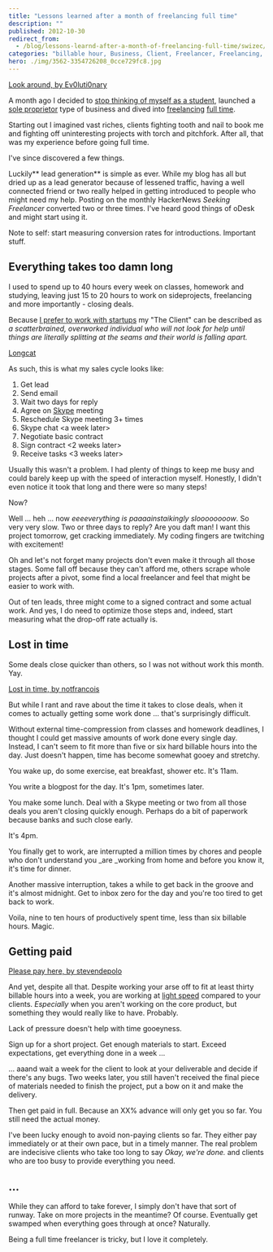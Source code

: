 ```yaml
---
title: "Lessons learned after a month of freelancing full time"
description: ""
published: 2012-10-30
redirect_from:
  - /blog/lessons-learnd-after-a-month-of-freelancing-full-time/swizec/5452
categories: "billable hour, Business, Client, Freelancer, Freelancing, Full-time, oDesk, Project Management, Skype, Uncategorized, work"
hero: ./img/3562-3354726208_0cce729fc8.jpg
---
```


[Look around, by Ev0luti0nary](https://farm9.staticflickr.com/8429/7867540240_37b9926b8b_z.jpg)

A month ago I decided to [stop thinking of myself as a student](https://swizec.com/blog/on-becoming-a-college-dropout/), launched a [sole proprietor](http://en.wikipedia.org/wiki/Sole_proprietorship "Sole proprietorship") type of business and dived into [freelancing](http://en.wikipedia.org/wiki/Freelancer "Freelancer") [full time](http://en.wikipedia.org/wiki/Full-time "Full-time").

Starting out I imagined vast riches, clients fighting tooth and nail to book me and fighting off uninteresting projects with torch and pitchfork. After all, that was my experience before going full time.

I've since discovered a few things.

Luckily** lead generation** is simple as ever. While my blog has all but dried up as a lead generator because of lessened traffic, having a well connected friend or two really helped in getting introduced to people who might need my help. Posting on the monthly HackerNews _Seeking Freelancer_ converted two or three times. I've heard good things of oDesk and might start using it.

Note to self: start measuring conversion rates for introductions. Important stuff.

## Everything takes too damn long

I used to spend up to 40 hours every week on classes, homework and studying, leaving just 15 to 20 hours to work on sideprojects, freelancing and more importantly - closing deals.

Because [I prefer to work with startups](https://swizec.com/blog/why-i-only-work-with-startups/) my "The Client" can be described as _a scatterbrained, overworked individual who will not look for help until things are literally splitting at the seams and their world is falling apart._

[Longcat](https://cache.ohinternet.com/images/5/5c/Longcat.jpg)

As such, this is what my sales cycle looks like:

1.  Get lead
2.  Send email
3.  Wait two days for reply
4.  Agree on [Skype](http://skype.com "Skype") meeting
5.  Reschedule Skype meeting 3+ times
6.  Skype chat &lt;a week later>
7.  Negotiate basic contract
8.  Sign contract &lt;2 weeks later>
9.  Receive tasks &lt;3 weeks later>

Usually this wasn't a problem. I had plenty of things to keep me busy and could barely keep up with the speed of interaction myself. Honestly, I didn't even notice it took that long and there were so many steps!

Now?

Well ... heh ... now _eeeeverything is paaaainstaikingly sloooooooow_. So very very slow. Two or three days to reply? Are you daft man! I want this project tomorrow, get cracking immediately. My coding fingers are twitching with excitement!

Oh and let's not forget many projects don't even make it through all those stages. Some fall off because they can't afford me, others scrape whole projects after a pivot, some find a local freelancer and feel that might be easier to work with.

Out of ten leads, three might come to a signed contract and some actual work. And yes, I do need to optimize those steps and, indeed, start measuring what the drop-off rate actually is.

## Lost in time

Some deals close quicker than others, so I was not without work this month. Yay.

[Lost in time, by notfrancois](https://farm3.staticflickr.com/2683/4328096189_ac4b8738df.jpg)

But while I rant and rave about the time it takes to close deals, when it comes to actually getting some work done ... that's surprisingly difficult.

Without external time-compression from classes and homework deadlines, I thought I could get massive amounts of work done every single day. Instead, I can't seem to fit more than five or six hard billable hours into the day. Just doesn't happen, time has become somewhat gooey and stretchy.

You wake up, do some exercise, eat breakfast, shower etc. It's 11am.

You write a blogpost for the day. It's 1pm, sometimes later.

You make some lunch. Deal with a Skype meeting or two from all those deals you aren't closing quickly enough. Perhaps do a bit of paperwork because banks and such close early.

It's 4pm.

You finally get to work, are interrupted a million times by chores and people who don't understand you \_are \_working from home and before you know it, it's time for dinner.

Another massive interruption, takes a while to get back in the groove and it's almost midnight. Get to inbox zero for the day and you're too tired to get back to work.

Voila, nine to ten hours of productively spent time, less than six billable hours. Magic.

## Getting paid

[Please pay here, by stevendepolo](./img/3562-3354726208_0cce729fc8.jpg)

And yet, despite all that. Despite working your arse off to fit at least thirty billable hours into a week, you are working at [light speed](http://en.wikipedia.org/wiki/Speed_of_light "Speed of light") compared to your clients. _Especially_ when you aren't working on the core product, but something they would really like to have. Probably.

Lack of pressure doesn't help with time gooeyness.

Sign up for a short project. Get enough materials to start. Exceed expectations, get everything done in a week ...

... aaand wait a week for the client to look at your deliverable and decide if there's any bugs. Two weeks later, you still haven't received the final piece of materials needed to finish the project, put a bow on it and make the delivery.

Then get paid in full. Because an XX% advance will only get you so far. You still need the actual money.

I've been lucky enough to avoid non-paying clients so far. They either pay immediately or at their own pace, but in a timely manner. The real problem are indecisive clients who take too long to say _Okay, we're done._ and clients who are too busy to provide everything you need.

## ...

While they can afford to take forever, I simply don't have that sort of runway. Take on more projects in the meantime? Of course. Eventually get swamped when everything goes through at once? Naturally.

Being a full time freelancer is tricky, but I love it completely.